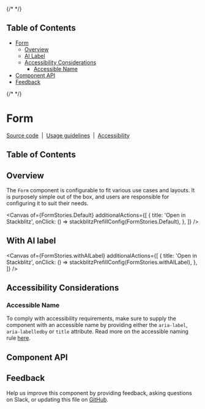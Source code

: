 
<Meta isTemplate />

{/* <!-- START doctoc generated TOC please keep comment here to allow auto update --> <!-- DON'T EDIT THIS SECTION, INSTEAD RE-RUN doctoc TO UPDATE --> */}

## Table of Contents

- [Form](#form)
  - [Overview](#overview)
  - [AI Label](#with-ai-label)
  - [Accessibility Considerations](#accessibility-considerations)
    - [Accessible Name](#accessible-name)
- [Component API](#component-api)
- [Feedback](#feedback)

{/* <!-- END doctoc generated TOC please keep comment here to allow auto update --> */}

# Form

[Source code](https://github.com/carbon-design-system/carbon/tree/main/packages/react/src/components/Form)
&nbsp;|&nbsp;
[Usage guidelines](https://www.carbondesignsystem.com/components/form/usage)
&nbsp;|&nbsp;
[Accessibility](https://www.carbondesignsystem.com/components/form/accessibility)

## Table of Contents

## Overview

The `Form` component is configurable to fit various use cases and layouts. It is
purposely simple out of the box, and users are responsible for configuring it to
suit their needs.

<Canvas
  of={FormStories.Default}
  additionalActions={[
    {
      title: 'Open in Stackblitz',
      onClick: () => stackblitzPrefillConfig(FormStories.Default),
    },
  ]}
/>

## With AI label

<Canvas
  of={FormStories.withAILabel}
  additionalActions={[
    {
      title: 'Open in Stackblitz',
      onClick: () => stackblitzPrefillConfig(FormStories.withAILabel),
    },
  ]}
/>

## Accessibility Considerations

### Accessible Name

To comply with accessibility requirements, make sure to supply the component
with an accessible name by providing either the `aria-label`, `aria-labelledby`
or `title` attribute. Read more on the accessible naming rule
[here](https://able.ibm.com/rules/archives/latest/doc/en-US/aria_accessiblename_exists.html).

## Component API

<ArgTypes />

## Feedback

Help us improve this component by providing feedback, asking questions on Slack,
or updating this file on
[GitHub](https://github.com/carbon-design-system/carbon/edit/main/packages/react/src/components/Form/Form.mdx).

